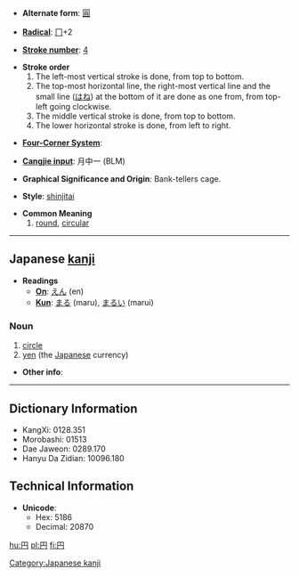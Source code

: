 * '''Alternate form''': [[圓]]

* '''[[Wiktionary:Chinese radical index| Radical]]''': [[Wiktionary:Chinese radical index 冂|冂]]+2

* '''[[Wiktionary:Chinese total strokes index|Stroke number]]''': [[Wiktionary:Chinese total strokes index 4|4]]

*'''Stroke order'''
*# The left-most vertical stroke is done, from top to bottom.
*# The top-most horizontal line, the right-most vertical line and the small line ([[はね]]) at the bottom of it are done as one from, from top-left going clockwise.
*# The middle vertical stroke is done, from top to bottom.
*# The lower horizontal stroke is done, from left to right.

* '''[[Wiktionary:Chinese four corner index|Four-Corner System]]''': 

* '''[[Wiktionary:Chinese Cangjie index|Cangjie input]]''': 月中一 (BLM)

* '''Graphical Significance and Origin''': Bank-tellers cage.

* '''Style''': [[shinjitai]]

* '''Common Meaning'''
*# [[round]], [[circular]]

----

== Japanese [[kanji]] ==

*'''Readings'''
**'''[[on#Japanese Romaji|On]]''': [[えん]] (en)
**'''[[kun#Japanese Romaji|Kun]]''': [[まる]] (maru), [[まるい]] (marui)

===Noun===
#[[circle]]
#[[yen]] (the [[Japanese]] currency)

*'''Other info''': 

----

== Dictionary Information ==

* KangXi: 0128.351
* Morobashi: 01513
* Dae Jaweon: 0289.170
* Hanyu Da Zidian: 10096.180

== Technical Information ==

* '''Unicode''':
** Hex: 5186
** Decimal: 20870

[[Category:Japanese kanji]]

[[hu:円]]
[[pl:円]]
[[fi:円]]